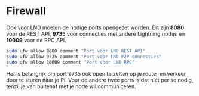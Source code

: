 # Firewall

Ook voor LND moeten de nodige ports opengezet worden. Dit zijn **8080** voor de REST API, **9735** voor connecties met andere Lightning nodes en **10009** voor de RPC API.

```bash
sudo ufw allow 8080 comment "Port voor LND REST API"
sudo ufw allow 9735 comment "Port voor LND P2P connecties"
sudo ufw allow 10009 comment "Port voor LND RPC"
```

Het is belangrijk om port 9735 ook open te zetten op je router en verkeer door te sturen naar je Pi. Voor de andere twee ports is dat niet per se nodig, tenzij je van buitenaf met je node wil communiceren.
